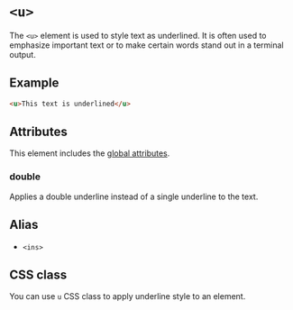 # `<u>`

The `<u>` element is used to style text as underlined. It is often used to emphasize important text or to make certain words stand out in a terminal output.

## Example

```html
<u>This text is underlined</u>
```

## Attributes

This element includes the [global attributes](../globals.mdx).

### double

Applies a double underline instead of a single underline to the text.

## Alias

- `<ins>`

## CSS class

You can use `u` CSS class to apply underline style to an element.

